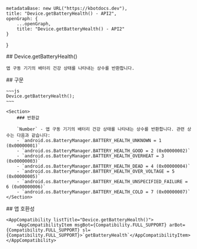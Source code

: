 
    metadataBase: new URL("https://kbotdocs.dev"),
    title: "Device.getBatteryHealth() - API2",
    openGraph: {
        ...openGraph,
        title: "Device.getBatteryHealth() - API2"
    }
}

<Section>
    ## Device.getBatteryHealth()

    앱 구동 기기의 배터리 건강 상태를 나타내는 상수를 반환합니다.
</Section>
<Section>
    ## 구문

    ~~~js
    Device.getBatteryHealth();
    ~~~

    <Section>
        ### 반환값

        `Number` - 앱 구동 기기의 배터리 건강 상태를 나타내는 상수를 반환합니다. 관련 상수는 다음과 같습니다:
        - `android.os.BatteryManager.BATTERY_HEALTH_UNKNOWN = 1 (0x00000001)`
        - `android.os.BatteryManager.BATTERY_HEALTH_GOOD = 2 (0x00000002)`
        - `android.os.BatteryManager.BATTERY_HEALTH_OVERHEAT = 3 (0x00000003)`
        - `android.os.BatteryManager.BATTERY_HEALTH_DEAD = 4 (0x00000004)`
        - `android.os.BatteryManager.BATTERY_HEALTH_OVER_VOLTAGE = 5 (0x00000005)`
        - `android.os.BatteryManager.BATTERY_HEALTH_UNSPECIFIED_FAILURE = 6 (0x00000006)`
        - `android.os.BatteryManager.BATTERY_HEALTH_COLD = 7 (0x00000007)`
    </Section>
</Section>
<Section>
    ## 앱 호환성

    <AppCompatibility listTitle="Device.getBatteryHealth()">
        <AppCompatibilityItem msgBot={Compatibility.FULL_SUPPORT} arBot={Compatibility.FULL_SUPPORT} sl={Compatibility.FULL_SUPPORT}>`getBatteryHealth`</AppCompatibilityItem>
    </AppCompatibility>
</Section>